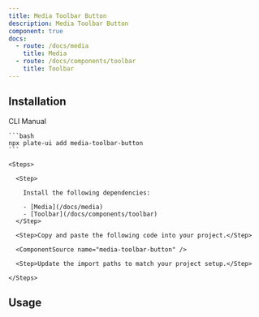 ```yaml
---
title: Media Toolbar Button
description: Media Toolbar Button
component: true
docs:
  - route: /docs/media
    title: Media
  - route: /docs/components/toolbar
    title: Toolbar
---
```


<ComponentPreview name="playground-demo" id="media" />

## Installation

<Tabs defaultValue="cli">

  <TabsList>
    <TabsTrigger value="cli">CLI</TabsTrigger>
    <TabsTrigger value="manual">Manual</TabsTrigger>
  </TabsList>
  <TabsContent value="cli">

    ```bash
    npx plate-ui add media-toolbar-button
    ```

  </TabsContent>

  <TabsContent value="manual">

    <Steps>

      <Step>

        Install the following dependencies:

        - [Media](/docs/media)
        - [Toolbar](/docs/components/toolbar)
      </Step>

      <Step>Copy and paste the following code into your project.</Step>

      <ComponentSource name="media-toolbar-button" />

      <Step>Update the import paths to match your project setup.</Step>

    </Steps>

  </TabsContent>

</Tabs>

## Usage

<ComponentSource name="fixed-toolbar-buttons" />
